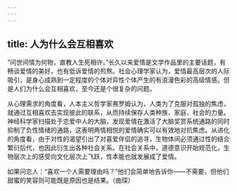 ```yaml
---
---
---
```

title: 人为什么会互相喜欢
---




“问世间情为何物，直教人生死相许。”长久以来爱情是文学作品里的主要话题，有畅谈爱情的美好，也有低诉爱情的煎熬。社会心理学家认为，爱情最高层次的人际吸引，是身心成熟到一定程度的个体对异性个体产生的有浪漫色彩的高级情感。但是人们为什么会互相喜欢，至今还是个很复杂的问题。

从心理需求的角度看，人本主义哲学家弗罗姆认为，人类为了克服对孤独的焦虑，就通过互相喜欢去实现彼此的联系，从而持续保存人类种族、家庭、社会的力量。神经科学家扫描处于恋爱中人的大脑，发现爱情在激活了大脑奖赏系统通路的同时抑制了负性情绪的通路，这表明两情相悦的爱情确实可以有效地对抗焦虑。从进化的角度看，由于对性的渴望引出了对喜爱伴侣的追寻，生物体间必须通过性的结合繁衍后代，也因此衍生出各种社会关系。在社会关系中，道德意识开始规范化，生物层次上的感受向文化层次上飞跃，性本能也就发展成了爱情。

如果问恋人：“喜欢一个人需要理由吗？”他们会简单地告诉你——不需要，但他们甜蜜的笑容则可能既是原因也是结果。（曲琛）